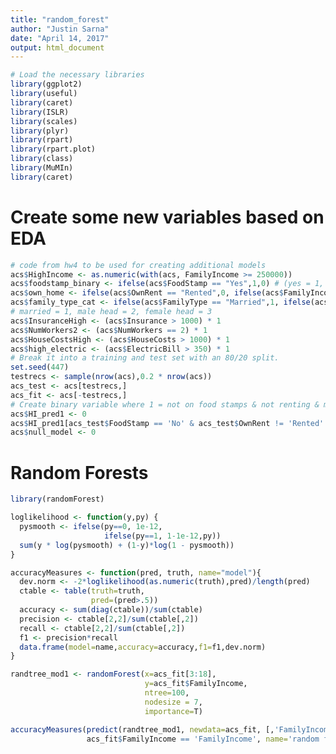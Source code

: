 ```yaml
---
title: "random_forest"
author: "Justin Sarna"
date: "April 14, 2017"
output: html_document
---
```


```r
# Load the necessary libraries
library(ggplot2)
library(useful)
library(caret)
library(ISLR)
library(scales)
library(plyr)
library(rpart)
library(rpart.plot)
library(class)
library(MuMIn)
library(caret)
```
# Create some new variables based on EDA
```r
# code from hw4 to be used for creating additional models
acs$HighIncome <- as.numeric(with(acs, FamilyIncome >= 250000))
acs$foodstamp_binary <- ifelse(acs$FoodStamp == "Yes",1,0) # (yes = 1, no = 0)
acs$own_home <- ifelse(acs$OwnRent == "Rented",0, ifelse(acs$FamilyIncome == "Mortgage",1,2)) # (own = 1, rent = 0)
acs$family_type_cat <- ifelse(acs$FamilyType == "Married",1, ifelse(acs$FamilyIncome == "Female Head",2,3))
# married = 1, male head = 2, female head = 3
acs$InsuranceHigh <- (acs$Insurance > 1000) * 1
acs$NumWorkers2 <- (acs$NumWorkers == 2) * 1
acs$HouseCostsHigh <- (acs$HouseCosts > 1000) * 1
acs$high_electric <- (acs$ElectricBill > 350) * 1
# Break it into a training and test set with an 80/20 split.
set.seed(447)
testrecs <- sample(nrow(acs),0.2 * nrow(acs))
acs_test <- acs[testrecs,]
acs_fit <- acs[-testrecs,]  
# Create binary variable where 1 = not on food stamps & not renting & married
acs$HI_pred1 <- 0
acs$HI_pred1[acs_test$FoodStamp == 'No' & acs_test$OwnRent != 'Rented' & acs_test$FamilyType == 'Married'] <- 1
acs$null_model <- 0
```
# Random Forests
```r
library(randomForest)
```
```r
loglikelihood <- function(y,py) {
  pysmooth <- ifelse(py==0, 1e-12,
                     ifelse(py==1, 1-1e-12,py))
  sum(y * log(pysmooth) + (1-y)*log(1 - pysmooth))
}
```

```r
accuracyMeasures <- function(pred, truth, name="model"){
  dev.norm <- -2*loglikelihood(as.numeric(truth),pred)/length(pred)
  ctable <- table(truth=truth,
                  pred=(pred>.5))
  accuracy <- sum(diag(ctable))/sum(ctable)
  precision <- ctable[2,2]/sum(ctable[,2])
  recall <- ctable[2,2]/sum(ctable[,2])
  f1 <- precision*recall
  data.frame(model=name,accuracy=accuracy,f1=f1,dev.norm)
}
```

```r
randtree_mod1 <- randomForest(x=acs_fit[3:18], 
                              y=acs_fit$FamilyIncome,
                              ntree=100,
                              nodesize = 7,
                              importance=T)
```
```r
accuracyMeasures(predict(randtree_mod1, newdata=acs_fit, [,'FamilyIncome'],
                 acs_fit$FamilyIncome == 'FamilyIncome', name='random forest, train')
```